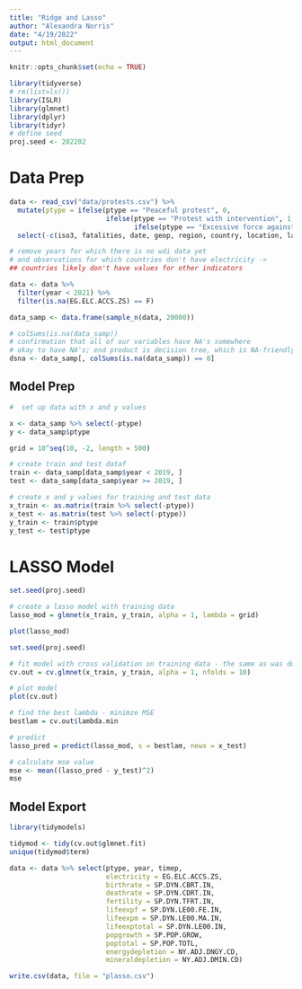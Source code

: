 ```yaml
---
title: "Ridge and Lasso"
author: "Alexandra Norris"
date: "4/19/2022"
output: html_document
---
```


```r
knitr::opts_chunk$set(echo = TRUE)

library(tidyverse)
# rm(list=ls())
library(ISLR)
library(glmnet)
library(dplyr)
library(tidyr)
# define seed
proj.seed <- 202202
```

# Data Prep

```r
data <- read_csv("data/protests.csv") %>% 
  mutate(ptype = ifelse(ptype == "Peaceful protest", 0,
                        ifelse(ptype == "Protest with intervention", 1,
                               ifelse(ptype == "Excessive force against protesters",2,NA)))) %>%
  select(-c(iso3, fatalities, date, geop, region, country, location, latitude, longitude, actor1, assoc1, inter1, actor2, assoc2, inter2, interaction, admin1, admin2, admin3, source, source_scale, notes, `...1`))

# remove years for which there is no wdi data yet
# and observations for which countries don't have electricity -> 
## countries likely don't have values for other indicators

data <- data %>% 
  filter(year < 2021) %>% 
  filter(is.na(EG.ELC.ACCS.ZS) == F)

data_samp <- data.frame(sample_n(data, 20000))

# colSums(is.na(data_samp))
# confirmation that all of our variables have NA's somewhere
# okay to have NA's; end product is decision tree, which is NA-friendly
dsna <- data_samp[, colSums(is.na(data_samp)) == 0]
```

## Model Prep

```r
#  set up data with x and y values

x <- data_samp %>% select(-ptype)
y <- data_samp$ptype

grid = 10^seq(10, -2, length = 500)
```

```r
# create train and test dataf
train <- data_samp[data_samp$year < 2019, ]
test <- data_samp[data_samp$year >= 2019, ]

# create x and y values for training and test data
x_train <- as.matrix(train %>% select(-ptype))
x_test <- as.matrix(test %>% select(-ptype))
y_train <- train$ptype
y_test <- test$ptype
```

# LASSO Model

```r
set.seed(proj.seed)

# create a lasso model with training data
lasso_mod = glmnet(x_train, y_train, alpha = 1, lambda = grid)

plot(lasso_mod) 
```

```r
set.seed(proj.seed)

# fit model with cross validation on training data - the same as was done in earlier question
cv.out = cv.glmnet(x_train, y_train, alpha = 1, nfolds = 10)

# plot model
plot(cv.out)

# find the best lambda - minimze MSE
bestlam = cv.out$lambda.min

# predict
lasso_pred = predict(lasso_mod, s = bestlam, newx = x_test)

# calculate mse value
mse <- mean((lasso_pred - y_test)^2)
mse
```

## Model Export

```r
library(tidymodels)

tidymod <- tidy(cv.out$glmnet.fit)
unique(tidymod$term)

data <- data %>% select(ptype, year, timep, 
                        electricity = EG.ELC.ACCS.ZS,
                        birthrate = SP.DYN.CBRT.IN,
                        deathrate = SP.DYN.CDRT.IN,
                        fertility = SP.DYN.TFRT.IN, 
                        lifeexpf = SP.DYN.LE00.FE.IN,
                        lifeexpm = SP.DYN.LE00.MA.IN,
                        lifeexptotal = SP.DYN.LE00.IN,
                        popgrowth = SP.POP.GROW,
                        poptotal = SP.POP.TOTL,
                        energydepletion = NY.ADJ.DNGY.CD,
                        mineraldepletion = NY.ADJ.DMIN.CD)

write.csv(data, file = "plasso.csv")
```
